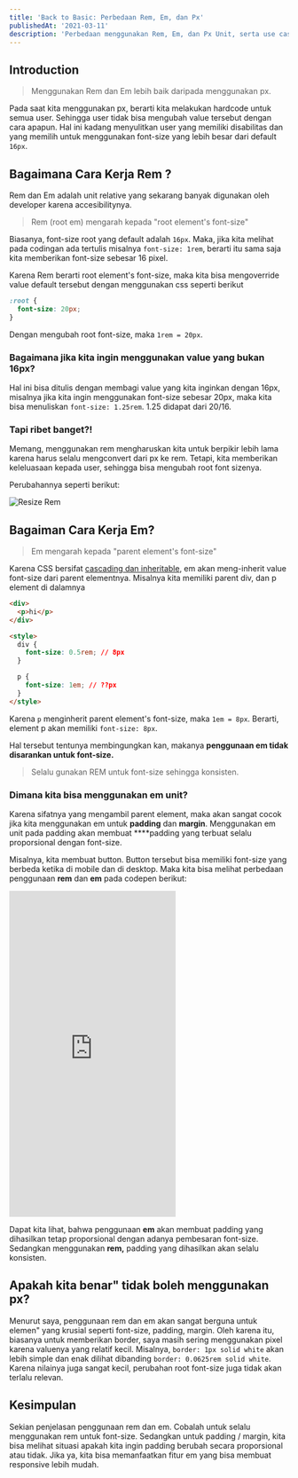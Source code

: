 ```yaml
---
title: 'Back to Basic: Perbedaan Rem, Em, dan Px'
publishedAt: '2021-03-11'
description: 'Perbedaan menggunakan Rem, Em, dan Px Unit, serta use casenya'
---
```


## Introduction

> Menggunakan Rem dan Em lebih baik daripada menggunakan px.

Pada saat kita menggunakan px, berarti kita melakukan hardcode untuk semua user. Sehingga user tidak bisa mengubah value tersebut dengan cara apapun. Hal ini kadang menyulitkan user yang memiliki disabilitas dan yang memilih untuk menggunakan font-size yang lebih besar dari default `16px`.

## Bagaimana Cara Kerja Rem ?

Rem dan Em adalah unit relative yang sekarang banyak digunakan oleh developer karena accesibilitynya.

> Rem (root em) mengarah kepada "root element's font-size"

Biasanya, font-size root yang default adalah `16px`. Maka, jika kita melihat pada codingan ada tertulis misalnya `font-size: 1rem`, berarti itu sama saja kita memberikan font-size sebesar 16 pixel.

Karena Rem berarti root element's font-size, maka kita bisa mengoverride value default tersebut dengan menggunakan css seperti berikut

```css
:root {
  font-size: 20px;
}
```

Dengan mengubah root font-size, maka `1rem = 20px`.

### Bagaimana jika kita ingin menggunakan value yang bukan 16px?

Hal ini bisa ditulis dengan membagi value yang kita inginkan dengan 16px, misalnya jika kita ingin menggunakan font-size sebesar 20px, maka kita bisa menuliskan `font-size: 1.25rem`. 1.25 didapat dari 20/16.

### Tapi ribet banget?!

Memang, menggunakan rem mengharuskan kita untuk berpikir lebih lama karena harus selalu mengconvert dari px ke rem. Tetapi, kita memberikan keleluasaan kepada user, sehingga bisa mengubah root font sizenya.

Perubahannya seperti berikut:

<img
  className='mx-auto'
  src='/images/blogs/btb-rem-em/resize-rem.gif'
  alt='Resize Rem'
/>

## Bagaiman Cara Kerja Em?

> Em mengarah kepada "parent element's font-size"

Karena CSS bersifat [cascading dan inheritable](https://developer.mozilla.org/en-US/docs/Learn/CSS/Building_blocks/Cascade_and_inheritance), em akan meng-inherit value font-size dari parent elementnya. Misalnya kita memiliki parent div, dan p element di dalamnya

```html
<div>
  <p>hi</p>
</div>

<style>
  div {
    font-size: 0.5rem; // 8px
  }

  p {
    font-size: 1em; // ??px
  }
</style>
```

Karena `p` menginherit parent element's font-size, maka `1em = 8px`. Berarti, element p akan memiliki `font-size: 8px`.

Hal tersebut tentunya membingungkan kan, makanya **penggunaan em tidak disarankan untuk font-size.**

> Selalu gunakan REM untuk font-size sehingga konsisten.

### Dimana kita bisa menggunakan em unit?

Karena sifatnya yang mengambil parent element, maka akan sangat cocok jika kita menggunakan em untuk **padding** dan **margin**. Menggunakan em unit pada padding akan membuat \*\*\*\*padding yang terbuat selalu proporsional dengan font-size.

Misalnya, kita membuat button. Button tersebut bisa memiliki font-size yang berbeda ketika di mobile dan di desktop. Maka kita bisa melihat perbedaan penggunaan **rem** dan **em** pada codepen berikut:

<iframe
  height='588'
  style={{ width: '100%' }}
  scrolling='no'
  title='REM, EM Difference'
  src='https://codepen.io/theodorus/embed/OJbwPow?height=588&theme-id=dark&default-tab=result'
  frameborder='no'
  loading='lazy'
  allowtransparency='true'
  allowfullscreen='true'
>
  See the Pen{' '}
  <a href='https://codepen.io/theodorus/pen/OJbwPow'>REM, EM Difference</a> by
  theodorus (<a href='https://codepen.io/theodorus'>@theodorus</a>) on{' '}
  <a href='https://codepen.io'>CodePen</a>.
</iframe>

Dapat kita lihat, bahwa penggunaan **em** akan membuat padding yang dihasilkan tetap proporsional dengan adanya pembesaran font-size. Sedangkan menggunakan **rem,** padding yang dihasilkan akan selalu konsisten.

## Apakah kita benar" tidak boleh menggunakan px?

Menurut saya, penggunaan rem dan em akan sangat berguna untuk elemen" yang krusial seperti font-size, padding, margin. Oleh karena itu, biasanya untuk memberikan border, saya masih sering menggunakan pixel karena valuenya yang relatif kecil. Misalnya, `border: 1px solid white` akan lebih simple dan enak dilihat dibanding `border: 0.0625rem solid white`. Karena nilainya juga sangat kecil, perubahan root font-size juga tidak akan terlalu relevan.

## Kesimpulan

Sekian penjelasan penggunaan rem dan em. Cobalah untuk selalu menggunakan rem untuk font-size. Sedangkan untuk padding / margin, kita bisa melihat situasi apakah kita ingin padding berubah secara proporsional atau tidak. Jika ya, kita bisa memanfaatkan fitur em yang bisa membuat responsive lebih mudah.
